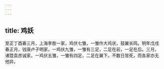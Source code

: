 ```yaml
---
---
---
```

title: 鸡妖
---




至正丁酉春三月，上海李胜一家，鸡伏七雏，一雏作大鸡状，鼓翼长鸣。明年戊戌春正月，钱唐卢子明家，一鸡伏九雏，一雏有三足，二足在前，一足在后。三月，诸暨袁彦诚家，一鸡伏五雏，一雏有四足，二足在翼下。不数日皆死，而各家亦无他异。